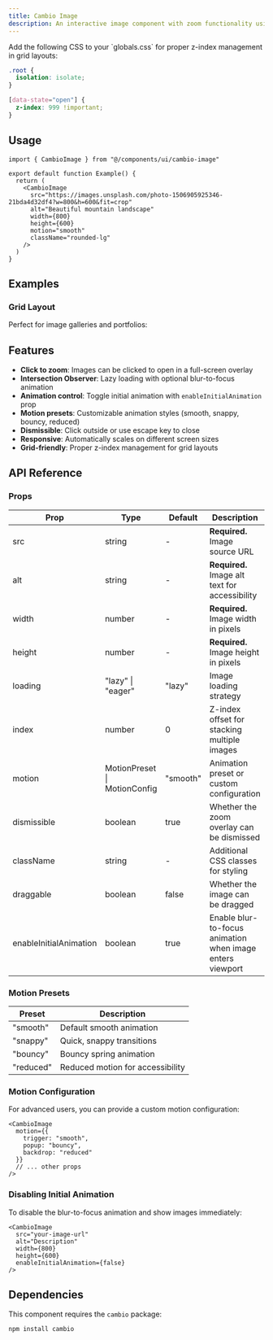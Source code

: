 ```yaml
---
title: Cambio Image
description: An interactive image component with zoom functionality using the Cambio library.
---
```


<ComponentPreview name="cambio-image-demo" />

<Installation name="cambio-image" />

<Admonition type="warning" title="Required CSS">
Add the following CSS to your `globals.css` for proper z-index management in grid layouts:

```css
.root {
  isolation: isolate;
}

[data-state="open"] {
  z-index: 999 !important;
}
```
</Admonition>

## Usage

```tsx
import { CambioImage } from "@/components/ui/cambio-image"

export default function Example() {
  return (
    <CambioImage
      src="https://images.unsplash.com/photo-1506905925346-21bda4d32df4?w=800&h=600&fit=crop"
      alt="Beautiful mountain landscape"
      width={800}
      height={600}
      motion="smooth"
      className="rounded-lg"
    />
  )
}
```

## Examples

### Grid Layout

Perfect for image galleries and portfolios:

<ComponentPreview name="cambio-image-grid-demo" />

## Features

- **Click to zoom**: Images can be clicked to open in a full-screen overlay
- **Intersection Observer**: Lazy loading with optional blur-to-focus animation
- **Animation control**: Toggle initial animation with `enableInitialAnimation` prop
- **Motion presets**: Customizable animation styles (smooth, snappy, bouncy, reduced)
- **Dismissible**: Click outside or use escape key to close
- **Responsive**: Automatically scales on different screen sizes
- **Grid-friendly**: Proper z-index management for grid layouts

## API Reference

### Props

| Prop | Type | Default | Description |
| --- | --- | --- | --- |
| src | string | - | **Required.** Image source URL |
| alt | string | - | **Required.** Image alt text for accessibility |
| width | number | - | **Required.** Image width in pixels |
| height | number | - | **Required.** Image height in pixels |
| loading | "lazy" \| "eager" | "lazy" | Image loading strategy |
| index | number | 0 | Z-index offset for stacking multiple images |
| motion | MotionPreset \| MotionConfig | "smooth" | Animation preset or custom configuration |
| dismissible | boolean | true | Whether the zoom overlay can be dismissed |
| className | string | - | Additional CSS classes for styling |
| draggable | boolean | false | Whether the image can be dragged |
| enableInitialAnimation | boolean | true | Enable blur-to-focus animation when image enters viewport |

### Motion Presets

| Preset | Description |
| --- | --- |
| "smooth" | Default smooth animation |
| "snappy" | Quick, snappy transitions |
| "bouncy" | Bouncy spring animation |
| "reduced" | Reduced motion for accessibility |

### Motion Configuration

For advanced users, you can provide a custom motion configuration:

```tsx
<CambioImage
  motion={{
    trigger: "smooth",
    popup: "bouncy", 
    backdrop: "reduced"
  }}
  // ... other props
/>
```

### Disabling Initial Animation

To disable the blur-to-focus animation and show images immediately:

```tsx
<CambioImage
  src="your-image-url"
  alt="Description"
  width={800}
  height={600}
  enableInitialAnimation={false}
/>
```

## Dependencies

This component requires the `cambio` package:

```bash
npm install cambio
```
